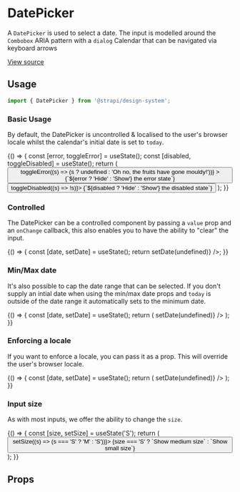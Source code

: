 

<Meta title="Design System/Components/DatePicker" component={DatePicker} />

# DatePicker

A `DatePicker` is used to select a date. The input is modelled around the `Combobox` ARIA pattern with a `dialog`
Calendar that can be navigated via keyboard arrows

[View source](https://github.com/strapi/design-system/tree/main/packages/strapi-design-system/src/DatePicker)

## Usage

```js
import { DatePicker } from '@strapi/design-system';
```

### Basic Usage

By default, the DatePicker is uncontrolled & localised to the user's browser locale whilst the calendar's initial date is set to `today`.

<Canvas>
  <Story name="base">
    {() => {
      const [error, toggleError] = useState();
      const [disabled, toggleDisabled] = useState();
      return (
        <Flex direction="column" alignItems="stretch" gap={11}>
          <DatePicker label="Your birthday" error={error} disabled={disabled} />
          <Flex gap={2} justifyContent="center">
            <Button
              variant="danger-light"
              onClick={() => toggleError((s) => (s ? undefined : 'Oh no, the fruits have gone mouldy!'))}
            >
              {`${error ? 'Hide' : 'Show'} the error state`}
            </Button>
            <Button variant="tertiary" onClick={() => toggleDisabled((s) => !s)}>
              {`${disabled ? 'Hide' : 'Show'} the disabled state`}
            </Button>
          </Flex>
        </Flex>
      );
    }}
  </Story>
</Canvas>

### Controlled

The DatePicker can be a controlled component by passing a `value` prop and an `onChange` callback, this also
enables you to have the ability to "clear" the input.

<Canvas>
  <Story name="controlled">
    {() => {
      const [date, setDate] = useState();
      return <DatePicker onChange={setDate} value={date} label="Your birthday" onClear={() => setDate(undefined)} />;
    }}
  </Story>
</Canvas>

### Min/Max date

It's also possible to cap the date range that can be selected. If you don't supply an intial date when using the
min/max date props and `today` is outside of the date range it automatically sets to the minimum date.

<Canvas>
  <Story name="min/max date">
    {() => {
      const [date, setDate] = useState();
      return (
        <DatePicker
          onChange={setDate}
          value={date}
          label="Favourite day of 2022"
          minDate={new Date('2022-01-01')}
          maxDate={new Date('2022-12-31')}
          onClear={() => setDate(undefined)}
        />
      );
    }}
  </Story>
</Canvas>

### Enforcing a locale

If you want to enforce a locale, you can pass it as a prop. This will override the user's browser locale.

<Canvas>
  <Story name="locale">
    {() => {
      const [date, setDate] = useState();
      return (
        <DatePicker
          onChange={setDate}
          value={date}
          label="German date picker"
          locale="de-DE"
          onClear={() => setDate(undefined)}
        />
      );
    }}
  </Story>
</Canvas>

### Input size

As with most inputs, we offer the ability to change the `size`.

<Canvas>
  <Story name="sizing">
    {() => {
      const [size, setSize] = useState('S');
      return (
        <Flex direction="column" alignItems="stretch" gap={11}>
          <DatePicker required size={size} label={size === 'S' ? 'Small date picker' : 'Medium date picker'} />
          <Flex justifyContent="center">
            <Button variant="primary" onClick={() => setSize((s) => (s === 'S' ? 'M' : 'S'))}>
              {size === 'S' ? `Show medium size` : `Show small size`}
            </Button>
          </Flex>
        </Flex>
      );
    }}
  </Story>
</Canvas>

## Props

<ArgsTable of={DatePicker} />
